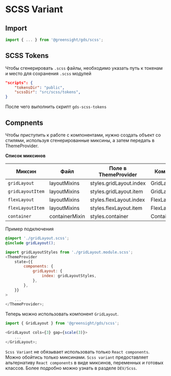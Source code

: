 
<Meta title="Intro / Usage Guide / Scss" />

# SCSS Variant

## Import

```js
import { ... } from '@greensight/gds/scss';
```

## SCSS Tokens

Чтобы сгенерировать `.scss` файлы, необходимо указать путь к токенам и место для сохранения `.scss` модулей

```json
"scripts": {
    "tokensDir": "public",
    "scssDir": "src/scss/tokens",
}
```

После чего выполнить скрипт `gds-scss-tokens`

## Compnents

Чтобы приступить к работе с компонентами, нужно создать объект со стилями, используя сгенерированные миксины, а затем передать в ThemeProvider.

**Список миксинов**

| Миксин           | Файл           | Поле в ThemeProvider    | Компонент      |
| ---------------- | -------------- | ----------------------- | -------------- |
| `gridLayout`     | layoutMixins   | styles.gridLayout.index | GridLayout     |
| `gridLayoutItem` | layoutMixins   | styles.gridLayout.item  | GridLayoutItem |
| `flexLayout`     | layoutMixins   | styles.flexLayout.index | FlexLayout     |
| `flexLayoutItem` | layoutMixins   | styles.flexLayout.item  | FlexLayoutItem |
| `container`      | containerMixin | styles.container        | Container      |

Пример подключения

```scss
@import './gridLayout.scss';
@include gridLayout();
```

```js
import gridLayoutStyles from './gridLayout.module.scss';
<ThemeProvider
    state={{
        components: {
            gridLayout: {
                index: gridLayoutStyles,
            },
        },
    }}
>
    ...
</ThemeProvider>;
```

Теперь можно использовать компонент `GridLayout`.

```js
import { GridLayout } from '@greensight/gds/scss';

<GridLayout cols={3} gap={scale(3)}>
    ...
</GridLayout>;
```

`Scss Variant` не обязывает использовать только `React components`. Можно обойтись только миксинами. `Scss variant` предоставляет альтернативу `React components` в виде миксинов, переменных и готовых классов. Более подробно можно узнать в разделе `DEV/Scss`.
